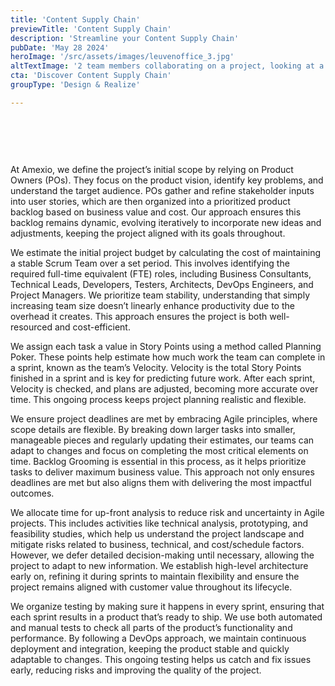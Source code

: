 ```yaml
---
title: 'Content Supply Chain'
previewTitle: 'Content Supply Chain'
description: 'Streamline your Content Supply Chain'
pubDate: 'May 28 2024'
heroImage: '/src/assets/images/leuvenoffice_3.jpg'
altTextImage: '2 team members collaborating on a project, looking at a single laptop screen.'
cta: 'Discover Content Supply Chain'
groupType: 'Design & Realize'

---
```



<HeroHeader 
	headline={frontmatter.title}
    text={frontmatter.description}
    backgroundImage={frontmatter.heroImage} >	
	<Customers headline="Customers for which we implemented their DXP">
		<Image src={kbc} alt="" class="h-10 w-auto"/>
		<Image src={mediafin} alt="" class="h-10 w-auto"/>
		<Image src={argenta} alt="" class="h-10 w-auto"/>
		<Image src={daikin} alt="" class="h-10 w-auto"/>
		<Image src={deceuninck} alt="" class="h-10 w-auto"/>
		<Image src={deme} alt="" class="h-10 w-auto"/>
		<Image src={kdg} alt="" class="h-10 w-auto"/>
		<Image src={leuven} alt="" class="h-10 w-auto"/>
		<Image src={oecd} alt="" class="h-10 w-auto"/>
		<Image src={sligro} alt="" class="h-10 w-auto"/>
	</Customers> 
</HeroHeader>

<TeaserWithImage 
	headline="Orchestrating engaging digital experiences"
	description="
	<p>In today’s digital-first world, delivering consistent, engaging, and <strong>personalized experiences across channels</strong> is essential to stay competitive. However, businesses often face significant challenges when it comes to managing and optimizing their <strong>Content Supply Chain</strong>. Content must flow efficiently from creation to delivery, ensuring that every customer interaction delivers a seamless experience.</p><p>With our DXP Architect & Implement service, we aim to optimize your content operations and provide a <strong>tailored solution</strong> that supports your organization to manage and deliver your content efficiently.</p>
	">
	<Image src={placeholder} alt="" width={768} class="rounded-xl" />
</TeaserWithImage>

<TeaserWithImage
	align="left"
	headline="Enterprise content challenges"
	description="
	<p>After working with enterprise organization on the topic of content management for over 20 years, we have witnessed a number recurring challenges:</p> 
	<ol>
		<li><strong>Inconsistent Customer Experiences:</strong> Without an integrated platform, it’s difficult to deliver a consistent brand message across different touchpoints like web, mobile, and social media, leading to poor customer engagement.</li>
		<li><strong>Content locked in silos:</strong> Too often, organizations have their content shattered in silos. They struggle with inflexible CMS systems, locking content into specific formats and channels while forcing the same generic workflow for all types of authors.</li>
		<li><strong>Fragmented Systems:</strong> Businesses often use multiple, disconnected systems for content creation, management, and delivery. This fragmentation leads to inefficiencies, errors, and delayed time-to-market.</li>
		<li><strong>Slow time-to-market:</strong> As businesses grow, scaling content creation and distribution becomes a significant bottleneck. Without a robust content supply chain, it’s challenging to manage the volume and complexity of content required for omnichannel delivery, resulting in reduced time-to-market.</li>
	</ol>
	">
	<Image src={dots} alt="" width={768} class="rounded-xl" />
</TeaserWithImage>

<TilesContainer
    headline="Streamline your Content Supply Chain by implementing a DXP"
    description="
    <p>An enterprise Content Supply Chain consists of 4 main components. Your DXP ideally supports every one of these.</p>
    ">
    <SmallTile 
		headline="Creation"
		description="Ensure authors can produce content with ease.">
    </SmallTile>
    <SmallTile 
		headline="Management"
		description="Roll out a robust content lifecycle toolset.">
    </SmallTile>
    <SmallTile 
		headline="Distribution"
		description="Deliver content to the right person, in the right channel, at the right time.">
    </SmallTile>
    <SmallTile 
		headline="Optimization"
		description="Adopt a data-driven approach to optimizing content and experiences.">
    </SmallTile>
</TilesContainer>

<Highlight 
	title="Improving Customer Experience with Content Hubs and Design Systems"
	text="Content Hubs and Design Systems are two complementary tools which can help to streamline your content operations. In this blog post, we recap what they are and how they can enable seamless customer experiences."
	image='/src/assets/images/leuvenoffice_2.jpg'
	buttonText="Read more"
	buttonLink="/insights/improving-customer-experience-with-content-hubs-and-design-systems/"
	/>

<Faq headline="Questions we usually get">
	<FaqQuestion
		headline="How can we define our initial project scope?"
		headlineTag="h3"> 
		<p>At Amexio, we define the project’s initial scope by relying on Product Owners (POs). They focus on the product vision, identify key problems, and understand the target audience. POs gather and refine stakeholder inputs into user stories, which are then organized into a prioritized product backlog based on business value and cost. Our approach ensures this backlog remains dynamic, evolving iteratively to incorporate new ideas and adjustments, keeping the project aligned with its goals throughout.</p>
	</FaqQuestion>
	<FaqQuestion 
		headline="How can we estimate initial project budget?"
		headlineTag="h3" >
		<p>We estimate the initial project budget by calculating the cost of maintaining a stable Scrum Team over a set period. This involves identifying the required full-time equivalent (FTE) roles, including Business Consultants, Technical Leads, Developers, Testers, Architects, DevOps Engineers, and Project Managers. We prioritize team stability, understanding that simply increasing team size doesn’t linearly enhance productivity due to the overhead it creates. This approach ensures the project is both well-resourced and cost-efficient.</p>
	</FaqQuestion>
	<FaqQuestion 
		headline="How can we estimate the cost per user story?" >
		<p>We assign each task a value in Story Points using a method called Planning Poker. These points help estimate how much work the team can complete in a sprint, known as the team’s Velocity. Velocity is the total Story Points finished in a sprint and is key for predicting future work. After each sprint, Velocity is checked, and plans are adjusted, becoming more accurate over time. This ongoing process keeps project planning realistic and flexible.</p>
	</FaqQuestion>
	<FaqQuestion 
		headline="How does Amexio Fuse ensure project deadlines are met?">
		<p>We ensure project deadlines are met by embracing Agile principles, where scope details are flexible. By breaking down larger tasks into smaller, manageable pieces and regularly updating their estimates, our teams can adapt to changes and focus on completing the most critical elements on time. Backlog Grooming is essential in this process, as it helps prioritize tasks to deliver maximum business value. This approach not only ensures deadlines are met but also aligns them with delivering the most impactful outcomes.</p>
	</FaqQuestion>
	<FaqQuestion 
		headline="How much time should we spent analysing up-front?">
		<p>We allocate time for up-front analysis to reduce risk and uncertainty in Agile projects. This includes activities like technical analysis, prototyping, and feasibility studies, which help us understand the project landscape and mitigate risks related to business, technical, and cost/schedule factors. However, we defer detailed decision-making until necessary, allowing the project to adapt to new information. We establish high-level architecture early on, refining it during sprints to maintain flexibility and ensure the project remains aligned with customer value throughout its lifecycle.</p>
	</FaqQuestion>
	<FaqQuestion 
		headline="How can we organize testing?">
		<p>We organize testing by making sure it happens in every sprint, ensuring that each sprint results in a product that’s ready to ship. We use both automated and manual tests to check all parts of the product’s functionality and performance. By following a DevOps approach, we maintain continuous deployment and integration, keeping the product stable and quickly adaptable to changes. This ongoing testing helps us catch and fix issues early, reducing risks and improving the quality of the project.</p>
	</FaqQuestion>
</Faq>
